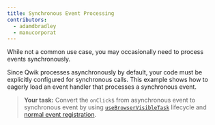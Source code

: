 ```yaml
---
title: Synchronous Event Processing
contributors:
  - adamdbradley
  - manucorporat
---
```


While not a common use case, you may occasionally need to process events synchronously.

Since Qwik processes asynchronously by default, your code must be explicitly configured for synchronous calls. This example shows how to eagerly load an event handler that processes a synchronous event.

> **Your task:** Convert the `onClick$` from asynchronous event to synchronous event by using [`useBrowserVisibleTask`](https://qwik.builder.io/docs/components/lifecycle/#useBrowserVisibleTask) lifecycle and [normal event registration](https://developer.mozilla.org/en-US/docs/Web/API/EventTarget/addEventListener).
